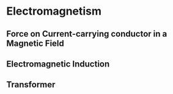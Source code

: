 # Electromagnetism

## Force on Current-carrying conductor in a Magnetic Field

## Electromagnetic Induction

## Transformer
